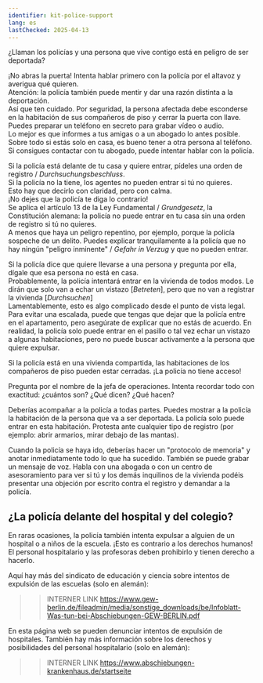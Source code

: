 ```yaml
---
identifier: kit-police-support
lang: es
lastChecked: 2025-04-13
---
```


¿Llaman los policías y una persona que vive contigo está en peligro de ser deportada?

¡No abras la puerta! Intenta hablar primero con la policía por el altavoz y averigua qué quieren. <br/>
Atención: la policía también puede mentir y dar una razón distinta a la deportación. <br/>
Así que ten cuidado. Por seguridad, la persona afectada debe esconderse en la habitación de sus compañeros de piso y cerrar la puerta con llave. <br/>
Puedes preparar un teléfono en secreto para grabar vídeo o audio. <br/>
Lo mejor es que informes a tus amigas o a un abogado lo antes posible. <br/>
Sobre todo si estás solo en casa, es bueno tener a otra persona al teléfono. <br/>
Si consigues contactar con tu abogado, puede intentar hablar con la policía. <br/>

Si la policía está delante de tu casa y quiere entrar, pídeles una orden de registro / *Durchsuchungsbeschluss*. <br/>
Si la policía no la tiene, los agentes no pueden entrar si tú no quieres. <br/>
Esto hay que decirlo con claridad, pero con calma. <br/>
¡No dejes que la policía te diga lo contrario! <br/>
Se aplica el artículo 13 de la Ley Fundamental / *Grundgesetz*,  la Constitución alemana: la policía no puede entrar en tu casa sin una orden de registro si tú no quieres. <br/>
A menos que haya un peligro repentino, por ejemplo, porque la policía sospeche de un delito. Puedes explicar tranquilamente a la policía que no hay ningún "peligro inminente" / *Gefahr in Verzug* y que no pueden entrar. <br/>

Si la policía dice que quiere llevarse a una persona y pregunta por ella, dígale que esa persona no está en casa. <br/>
Probablemente, la policía intentará entrar en la vivienda de todos modos. Le dirán que solo van a echar un vistazo [*Betreten*], pero que no van a registrar la vivienda [*Durchsuchen*] <br/>
Lamentablemente, esto es algo complicado desde el punto de vista legal.
Para evitar una escalada, puede que tengas que dejar que la policía entre en el apartamento, pero asegúrate de explicar que no estás de acuerdo.
En realidad, la policía solo puede entrar en el pasillo o tal vez echar un vistazo a algunas habitaciones, pero no puede buscar activamente a la persona que quiere expulsar.

Si la policía está en una vivienda compartida, las habitaciones de los compañeros de piso pueden estar cerradas. ¡La policía no tiene acceso!

Pregunta por el nombre de la jefa de operaciones.
Intenta recordar todo con exactitud: ¿cuántos son? ¿Qué dicen? ¿Qué hacen?

Deberías acompañar a la policía a todas partes. Puedes mostrar a la policía la habitación de la persona que va a ser deportada. La policía solo puede entrar en esta habitación.
Protesta ante cualquier tipo de registro (por ejemplo: abrir armarios, mirar debajo de las mantas).

Cuando la policía se haya ido, deberías hacer un "protocolo de memoria" y anotar inmediatamente todo lo que ha sucedido. También se puede grabar un mensaje de voz.
Habla con una abogada o con un centro de asesoramiento para ver si tú y los demás inquilinos de la vivienda podéis presentar una objeción por escrito contra el registro y demandar a la policía.

## ¿La policía delante del hospital y del colegio?

En raras ocasiones, la policía también intenta expulsar a alguien de un hospital o a niños de la escuela.
¡Esto es contrario a los derechos humanos!
El personal hospitalario y las profesoras deben prohibirlo y tienen derecho a hacerlo.

Aquí hay más del sindicato de educación y ciencia sobre intentos de expulsión de las escuelas (solo en alemán):
>> INTERNER LINK https://www.gew-berlin.de/fileadmin/media/sonstige_downloads/be/Infoblatt-Was-tun-bei-Abschiebungen-GEW-BERLIN.pdf

En esta página web se pueden denunciar intentos de expulsión de hospitales. También hay más información sobre los derechos y posibilidades del personal hospitalario (solo en alemán):
>> INTERNER LINK https://www.abschiebungen-krankenhaus.de/startseite
